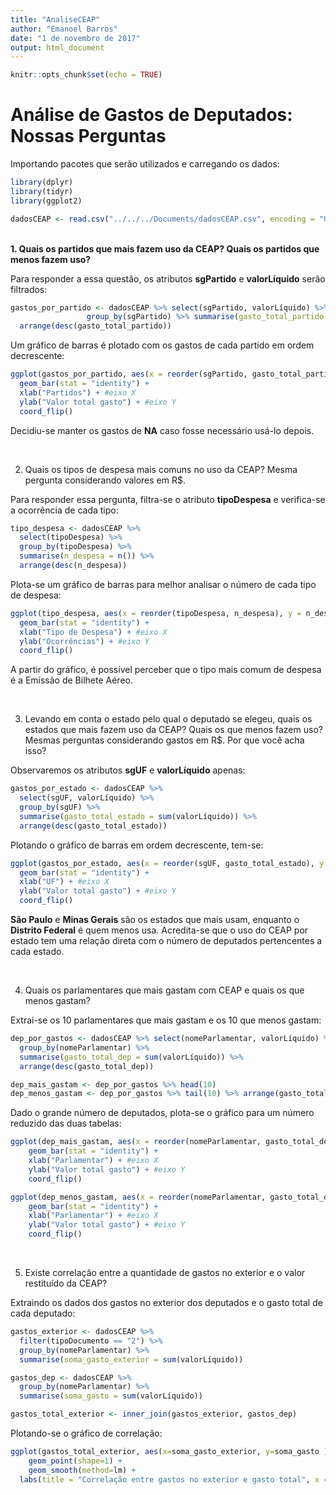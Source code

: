 ```yaml
---
title: "AnaliseCEAP"
author: "Emanoel Barros"
date: "1 de novembro de 2017"
output: html_document
---
```


```r
knitr::opts_chunk$set(echo = TRUE)
```

<h1>Análise de Gastos de Deputados: Nossas Perguntas</h1>

Importando pacotes que serão utilizados e carregando os dados:
```r
library(dplyr)
library(tidyr)
library(ggplot2)

dadosCEAP <- read.csv("../../../Documents/dadosCEAP.csv", encoding = "UTF-8")
```

<br>
<b>1. Quais os partidos que mais fazem uso da CEAP? Quais os partidos que menos fazem uso?</b>

Para responder a essa questão, os atributos <b>sgPartido</b> e <b>valorLíquido</b> serão filtrados:

```r
gastos_por_partido <- dadosCEAP %>% select(sgPartido, valorLíquido) %>%
                 group_by(sgPartido) %>% summarise(gasto_total_partido = sum(valorLíquido)) %>%
  arrange(desc(gasto_total_partido))
```


Um gráfico de barras é plotado com os gastos de cada partido em ordem decrescente:
```r
ggplot(gastos_por_partido, aes(x = reorder(sgPartido, gasto_total_partido), y = gasto_total_partido), options(scipen = 5)) + 
  geom_bar(stat = "identity") + 
  xlab("Partidos") + #eixo X
  ylab("Valor total gasto") + #eixo Y
  coord_flip()
```

Decidiu-se manter os gastos de <b>NA</b> caso fosse necessário usá-lo depois.

<br>
<p>2. Quais os tipos de despesa mais comuns no uso da CEAP? Mesma pergunta considerando valores em R$.</p>

Para responder essa pergunta, filtra-se o atributo <b>tipoDespesa</b> e verifica-se a ocorrência de cada tipo:
```r
tipo_despesa <- dadosCEAP %>% 
  select(tipoDespesa) %>% 
  group_by(tipoDespesa) %>%
  summarise(n_despesa = n()) %>%
  arrange(desc(n_despesa))
```

Plota-se um gráfico de barras para melhor analisar o número de cada tipo de despesa:
```r
ggplot(tipo_despesa, aes(x = reorder(tipoDespesa, n_despesa), y = n_despesa), options(scipen = 5)) +
  geom_bar(stat = "identity") +
  xlab("Tipo de Despesa") + #eixo X
  ylab("Ocorrências") + #eixo Y
  coord_flip()
```

A partir do gráfico, é possível perceber que o tipo mais comum de despesa é a Emissão de Bilhete Aéreo.

<br>
<p>3. Levando em conta o estado pelo qual o deputado se elegeu, quais os estados que mais fazem uso da CEAP? Quais os que menos fazem uso? Mesmas perguntas considerando gastos em R$. Por que você acha isso?</p>

Observaremos os atributos <b>sgUF</b> e <b>valorLíquido</b> apenas:
```r
gastos_por_estado <- dadosCEAP %>% 
  select(sgUF, valorLíquido) %>% 
  group_by(sgUF) %>%
  summarise(gasto_total_estado = sum(valorLíquido)) %>%
  arrange(desc(gasto_total_estado))
```

Plotando o gráfico de barras em ordem decrescente, tem-se:
```r
ggplot(gastos_por_estado, aes(x = reorder(sgUF, gasto_total_estado), y = gasto_total_estado), options(scipen = 5)) +
  geom_bar(stat = "identity") +
  xlab("UF") + #eixo X
  ylab("Valor total gasto") + #eixo Y
  coord_flip()
```

<b>São Paulo</b> e <b>Minas Gerais</b> são os estados que mais usam, enquanto o <b>Distrito Federal</b> é quem menos usa. Acredita-se que o uso do CEAP por estado tem uma relação direta com o número de deputados pertencentes a cada estado.

<br>
<p>4. Quais os parlamentares que mais gastam com CEAP e quais os que menos gastam?</p>

Extrai-se os 10 parlamentares que mais gastam e os 10 que menos gastam:
```r
dep_por_gastos <- dadosCEAP %>% select(nomeParlamentar, valorLíquido) %>% 
  group_by(nomeParlamentar) %>% 
  summarise(gasto_total_dep = sum(valorLíquido)) %>%
  arrange(desc(gasto_total_dep))

dep_mais_gastam <- dep_por_gastos %>% head(10)
dep_menos_gastam <- dep_por_gastos %>% tail(10) %>% arrange(gasto_total_dep)
```


Dado o grande número de deputados, plota-se o gráfico para um número reduzido das duas tabelas:
```r
ggplot(dep_mais_gastam, aes(x = reorder(nomeParlamentar, gasto_total_dep), y = gasto_total_dep), options(scipen=5)) +
    geom_bar(stat = "identity") +
    xlab("Parlamentar") + #eixo X
    ylab("Valor total gasto") + #eixo Y
    coord_flip()
```

```r
ggplot(dep_menos_gastam, aes(x = reorder(nomeParlamentar, gasto_total_dep), y = gasto_total_dep), options(scipen=5)) +
    geom_bar(stat = "identity") +
    xlab("Parlamentar") + #eixo X
    ylab("Valor total gasto") + #eixo Y
    coord_flip()
```


<br>
<p>5. Existe correlação entre a quantidade de gastos no exterior e o valor restituído da CEAP?</p>

Extraindo os dados dos gastos no exterior dos deputados e o gasto total de cada deputado:
```r
gastos_exterior <- dadosCEAP %>%
  filter(tipoDocumento == "2") %>%
  group_by(nomeParlamentar) %>%
  summarise(soma_gasto_exterior = sum(valorLíquido))

gastos_dep <- dadosCEAP %>%
  group_by(nomeParlamentar) %>%
  summarise(soma_gasto = sum(valorLíquido))

gastos_total_exterior <- inner_join(gastos_exterior, gastos_dep)
```


Plotando-se o gráfico de correlação:
```r
ggplot(gastos_total_exterior, aes(x=soma_gasto_exterior, y=soma_gasto )) +
    geom_point(shape=1) +
    geom_smooth(method=lm) + 
  labs(title = "Correlação entre gastos no exterior e gasto total", x = "Gastos no exterior", y = "Gastos totais")
```

